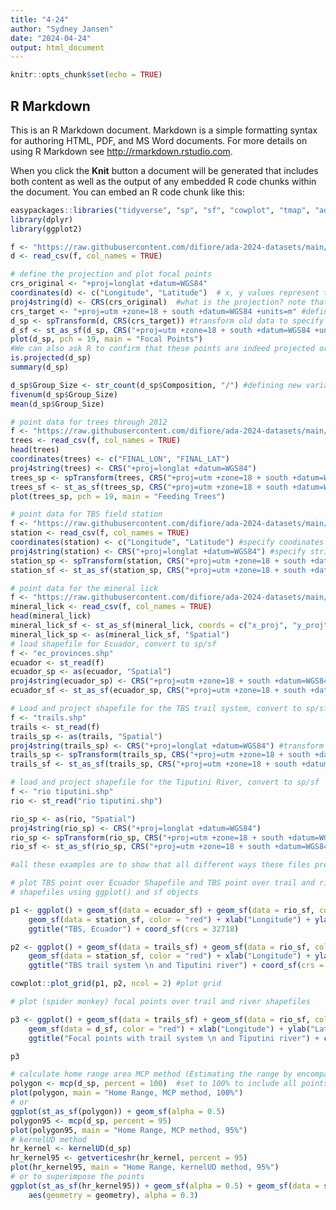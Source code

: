 ```yaml
---
title: "4-24"
author: "Sydney Jansen"
date: "2024-04-24"
output: html_document
---
```


```r
knitr::opts_chunk$set(echo = TRUE)
```

## R Markdown

This is an R Markdown document. Markdown is a simple formatting syntax for authoring HTML, PDF, and MS Word documents. For more details on using R Markdown see <http://rmarkdown.rstudio.com>.

When you click the **Knit** button a document will be generated that includes both content as well as the output of any embedded R code chunks within the document. You can embed an R code chunk like this:

```r
easypackages::libraries("tidyverse", "sp", "sf", "cowplot", "tmap", "adehabitatHR", "rgdal")
library(dplyr)
library(ggplot2)
```

```r
f <- "https://raw.githubusercontent.com/difiore/ada-2024-datasets/main/spider_monkeys.csv"
d <- read_csv(f, col_names = TRUE)

# define the projection and plot focal points
crs_original <- "+proj=longlat +datum=WGS84"
coordinates(d) <- c("Longitude", "Latitude")  # x, y values represent the longitude and latitude, respectively and match the names of the fields in our original data table.
proj4string(d) <- CRS(crs_original)  #what is the projection? note that the data need to have an initial projection assigned in order to be transformed; here we know that our initial coordinates are in latitude-longitude
crs_target <- "+proj=utm +zone=18 + south +datum=WGS84 +units=m" #define a new coordinate reference system
d_sp <- spTransform(d, CRS(crs_target)) #transform old data to specify our new data 
d_sf <- st_as_sf(d_sp, CRS("+proj=utm +zone=18 + south +datum=WGS84 +units=m"))
plot(d_sp, pch = 19, main = "Focal Points")
#We can also ask R to confirm that these points are indeed projected or examine a summary of our sp object.
is.projected(d_sp)
summary(d_sp)

d_sp$Group_Size <- str_count(d_sp$Composition, "/") #defining new variable in data frame
fivenum(d_sp$Group_Size)
mean(d_sp$Group_Size)
```

```r
# point data for trees through 2012
f <- "https://raw.githubusercontent.com/difiore/ada-2024-datasets/main/trees_2012.csv"
trees <- read_csv(f, col_names = TRUE)
head(trees)
coordinates(trees) <- c("FINAL_LON", "FINAL_LAT")
proj4string(trees) <- CRS("+proj=longlat +datum=WGS84")
trees_sp <- spTransform(trees, CRS("+proj=utm +zone=18 + south +datum=WGS84 +units=m"))
trees_sf <- st_as_sf(trees_sp, CRS("+proj=utm +zone=18 + south +datum=WGS84 +units=m")) #convert the file st to sp simple format
plot(trees_sp, pch = 19, main = "Feeding Trees")

# point data for TBS field station
f <- "https://raw.githubusercontent.com/difiore/ada-2024-datasets/main/TBS_coordinates.csv"
station <- read_csv(f, col_names = TRUE)
coordinates(station) <- c("Longitude", "Latitude") #specify coodinates
proj4string(station) <- CRS("+proj=longlat +datum=WGS84") #specify string
station_sp <- spTransform(station, CRS("+proj=utm +zone=18 + south +datum=WGS84 +units=m"))#transforming
station_sf <- st_as_sf(station_sp, CRS("+proj=utm +zone=18 + south +datum=WGS84 +units=m"))

# point data for the mineral lick
f <- "https://raw.githubusercontent.com/difiore/ada-2024-datasets/main/mineral_lick.csv"
mineral_lick <- read_csv(f, col_names = TRUE)
head(mineral_lick)
mineral_lick_sf <- st_as_sf(mineral_lick, coords = c("x_proj", "y_proj"), crs = 32718)
mineral_lick_sp <- as(mineral_lick_sf, "Spatial")
# load shapefile for Ecuador, convert to sp/sf
f <- "ec_provinces.shp"
ecuador <- st_read(f)
ecuador_sp <- as(ecuador, "Spatial")
proj4string(ecuador_sp) <- CRS("+proj=utm +zone=18 + south +datum=WGS84 +units=m")
ecuador_sf <- st_as_sf(ecuador_sp, CRS("+proj=utm +zone=18 + south +datum=WGS84 +units=m")) #recasted in back from sf to sp format

# Load and project shapefile for the TBS trail system, convert to sp/sf
f <- "trails.shp"
trails <- st_read(f)
trails_sp <- as(trails, "Spatial")
proj4string(trails_sp) <- CRS("+proj=longlat +datum=WGS84") #transform lat and long to the sp format
trails_sp <- spTransform(trails_sp, CRS("+proj=utm +zone=18 + south +datum=WGS84 +units=m"))
trails_sf <- st_as_sf(trails_sp, CRS("+proj=utm +zone=18 + south +datum=WGS84 +units=m"))

# load and project shapefile for the Tiputini River, convert to sp/sf
f <- "rio tiputini.shp"
rio <- st_read("rio tiputini.shp")

rio_sp <- as(rio, "Spatial")
proj4string(rio_sp) <- CRS("+proj=longlat +datum=WGS84")
rio_sp <- spTransform(rio_sp, CRS("+proj=utm +zone=18 + south +datum=WGS84 +units=m"))
rio_sf <- st_as_sf(rio_sp, CRS("+proj=utm +zone=18 + south +datum=WGS84 +units=m"))

#all these examples are to show that all different ways these files present locational data (Coordinate Reference System) must be formatted to sp because ARCGIS is like that so now we can plot

# plot TBS point over Ecuador Shapefile and TBS point over trail and river
# shapefiles using ggplot() and sf objects

p1 <- ggplot() + geom_sf(data = ecuador_sf) + geom_sf(data = rio_sf, color = "blue") +
    geom_sf(data = station_sf, color = "red") + xlab("Longitude") + ylab("Latitude") +
    ggtitle("TBS, Ecuador") + coord_sf(crs = 32718)

p2 <- ggplot() + geom_sf(data = trails_sf) + geom_sf(data = rio_sf, color = "blue") +
    geom_sf(data = station_sf, color = "red") + xlab("Longitude") + ylab("Latitude") +
    ggtitle("TBS trail system \n and Tiputini river") + coord_sf(crs = 32718)

cowplot::plot_grid(p1, p2, ncol = 2) #plot grid

# plot (spider monkey) focal points over trail and river shapefiles 

p3 <- ggplot() + geom_sf(data = trails_sf) + geom_sf(data = rio_sf, color = "blue") +
    geom_sf(data = d_sf, color = "red") + xlab("Longitude") + ylab("Latitude") +
    ggtitle("Focal points with trail system \n and Tiputini river") + coord_sf(crs = 32718)

p3
```

```r
# calculate home range area MCP method (Estimating the range by encompassing where the animals are)
polygon <- mcp(d_sp, percent = 100)  #set to 100% to include all points #mcp() function calculates the smallest convex polygon enclosing all the relocations (points) of the animal (or group); this polygon is then considered the home range.
plot(polygon, main = "Home Range, MCP method, 100%")
# or
ggplot(st_as_sf(polygon)) + geom_sf(alpha = 0.5)
polygon95 <- mcp(d_sp, percent = 95)
plot(polygon95, main = "Home Range, MCP method, 95%")
# kernelUD method
hr_kernel <- kernelUD(d_sp)
hr_kernel95 <- getverticeshr(hr_kernel, percent = 95)
plot(hr_kernel95, main = "Home Range, kernelUD method, 95%")
# or to superimpose the points
ggplot(st_as_sf(hr_kernel95)) + geom_sf(alpha = 0.5) + geom_sf(data = st_as_sf(d_sp),
    aes(geometry = geometry), alpha = 0.3)

```
